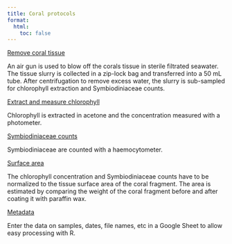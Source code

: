 ```yaml
---
title: Coral protocols
format: 
  html:
    toc: false
---
```


[Remove coral tissue](1_tissue_removal.qmd)

An air gun is used to blow off the corals tissue in sterile filtrated seawater. The tissue slurry is collected in a zip-lock bag and transferred into a 50 mL tube. After centrifugation to remove excess water, the slurry is sub-sampled for chlorophyll extraction and Symbiodiniaceae counts.

[Extract and measure chlorophyll](2_chlorophyll.qmd)

Chlorophyll is extracted in acetone and the concentration measured with a photometer.

[Symbiodiniaceae counts](3_symb_counts.qmd)

Symbiodiniaceae are counted with a haemocytometer.

[Surface area](4_area.qmd)

The chlorophyll concentration and Symbiodiniaceae counts have to be normalized to the tissue surface area of the coral fragment. The area is estimated by comparing the weight of the coral fragment before and after coating it with paraffin wax.

[Metadata](5_metadata.qmd)

Enter the data on samples, dates, file names, etc in a Google Sheet to allow easy processing with R.

